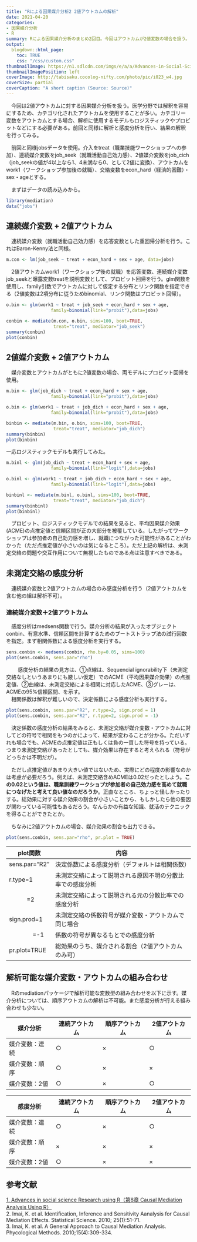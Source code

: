 ```yaml
---
title: "Rによる因果媒介分析2 2値アウトカムの解析"
date: 2021-04-20
categories:
- 因果媒介分析
- R
summary: Rによる因果媒介分析のまとめ2回目。今回はアウトカムが2値変数の場合を扱う。
output:
  blogdown::html_page:
    toc: TRUE
    css: "/css/custom.css"
thumbnailImage: https://n1.sdlcdn.com/imgs/e/a/a/Advances-in-Social-Science-Research-SDL679544219-1-c945e.jpg
thumbnailImagePosition: left
coverImage: http://tabisaku.cocolog-nifty.com/photo/pic/i023_w4.jpg
coverSize: partial
coverCaption: "A short caption (Source: Source)"
---
```


　今回は2値アウトカムに対する因果媒介分析を扱う。医学分野では解釈を容易にするため、カテゴリ化されたアウトカムを使用することが多い。カテゴリー変数をアウトカムとする場合、解析に使用するモデルもロジスティックやプロビットなどにする必要がある。前回と同様に解析と感度分析を行い、結果の解釈を行ってみる。
    
　前回と同様jobsデータを使用。介入をtreat（職業技能ワークショップへの参加）、連続媒介変数をjob_seek（就職活動自己効力感）、2値媒介変数をjob_cich（job_seekの値が4以上なら1、4未満なら0、として2値に変換）、アウトカムをwork1（ワークショップ参加後の就職）、交絡変数をecon_hard（経済的困難）・sex・ageとする。

　まずはデータの読み込みから。
```r
library(mediation)
data("jobs")
```

## 連続媒介変数 + 2値アウトカム 
　連続媒介変数（就職活動自己効力感）を応答変数とした重回帰分析を行う。これはBaron-Kenny法と同様。
```r
m.con <- lm(job_seek ~ treat + econ_hard + sex + age, data=jobs)
```

　2値アウトカムwork1（ワークショップ後の就職）を応答変数、連続媒介変数job_seekと曝露変数treatを説明変数として、プロビット回帰を行う。glm関数を使用し、family引数でアウトカムに対して仮定する分布とリンク関数を指定できる（2値変数は2項分布に従うためbinomial、リンク関数はプロビット回帰）。
```r
o.bin <- glm(work1 ~ treat + job_seek + econ_hard + sex + age, 
                 family=binomial(link="probit"),data=jobs)
```

```r
conbin <- mediate(m.con, o.bin, sims=100, boot=TRUE,
                  treat="treat", mediator="job_seek")
summary(conbin)
plot(conbin)
```

## 2値媒介変数 + 2値アウトカム
　媒介変数とアウトカムがともに2値変数の場合、両モデルにプロビット回帰を使用。
```r
m.bin <- glm(job_dich ~ treat + econ_hard + sex + age, 
                 family=binomial(link="probit"),data=jobs)
```

```r
o.bin <- glm(work1 ~ treat + job_dich + econ_hard + sex + age, 
                 family=binomial(link="probit"),data=jobs)
```

```r
binbin <- mediate(m.bin, o.bin, sims=100, boot=TRUE, 
                  treat="treat", mediator="job_dich")
summary(binbin)
plot(binbin)
```


一応ロジスティックモデルも実行してみた。
```r
m.binl <- glm(job_dich ~ treat + econ_hard + sex + age, 
                 family=binomial(link="logit"),data=jobs)
```

```r
o.binl <- glm(work1 ~ treat + job_dich + econ_hard + sex + age, 
                 family=binomial(link="logit"),data=jobs)
```

```r
binbinl <- mediate(m.binl, o.binl, sims=100, boot=TRUE, 
                  treat="treat", mediator="job_dich")
summary(binbinl)
plot(binbinl)
```

　プロビット、ロジスティックモデルでの結果を見ると、平均因果媒介効果(ACME)の点推定値と信頼区間が正の大部分を被覆している。したがってワークショップは参加者の自己効力感を増し、就職につながった可能性があることがわかった（ただ点推定値が小さいのは気になるところ）。ただ上記の解析は、未測定交絡の問題や交互作用について無視したものである点は注意すべきである。

## 未測定交絡の感度分析
　連続媒介変数と2値アウトカムの場合のみ感度分析を行う（2値アウトカムを含む他の組は解析不可）。

### 連続媒介変数＋2値アウトカム
　感度分析はmedsens関数で行う。媒介分析の結果が入ったオブジェクトconbin、有意水準、信頼区間を計算するためのブートストラップ法の試行回数を指定。まず相関係数による感度分析を実行する。
```r
sens.conbin <- medsens(conbin, rho.by=0.05, sims=100)
plot(sens.conbin, sens.par="rho")
```
　
　感度分析の結果の見方は、①点線は、Sequencial ignorability下（未測定交絡なしというあまりにも厳しい仮定）でのACME（平均因果媒介効果）の点推定値、②曲線は、未測定交絡による相関に対応したACME、③グレーは、ACMEの95%信頼区間、を示す。    
　相関係数は解釈が難しいので、決定係数による感度分析も実行する。
```r
plot(sens.conbin, sens.par="R2", r.type=2, sign.prod = 1)
plot(sens.conbin, sens.par="R2", r.type=2, sign.prod = -1)
```
　決定係数の感度分析の結果をみると、未測定交絡が媒介変数・アウトカムに対してどの符号で相関をもつのかによって、結果が変わることが分かる。ただいずれも場合でも、ACMEの点推定値は正もしくは負の一貫した符号を持っている。つまり未測定交絡があったとしても、媒介効果は存在すると考えられる（符号がどっちかは不明だが）。    

　ただし点推定値があまり大きい値ではないため、実際にどの程度の影響なのかは考慮が必要だろう。例えば、未測定交絡含めACMEは0.02だったとしよう。**この0.02という値は、職業訓練ワークショプが参加者の自己効力感を高めて就職につなげたと考えて良い値なのだろうか**。正直なところ、ちょっと怪しかったりする。総効果に対する媒介効果の割合が小さいことから、もしかしたら他の要因が関わっている可能性もあるだろう。なんらかの有益な知識、就活のテクニックを得ることができたとか。    
    
　ちなみに2値アウトカムの場合、媒介効果の割合も出力できる。
```r
plot(sens.conbin, sens.par="rho", pr.plot = TRUE)
```


|plot関数     |内容                                                      |  
|-------------|----------------------------------------------------------|  
|sens.par="R2"|決定係数による感度分析（デフォルトは相関係数）            |   
|r.type=1　　 |未測定交絡によって説明される原因不明の分散比率での感度分析|  
|　　　=2     |未測定交絡によって説明される元の分散比率での感度分析      |  
|sign.prod=1  |未測定交絡の係数符号が媒介変数・アウトカムで同じ場合      |  
|　　　　=-1  |係数の符号が異なるもとでの感度分析           　           |  
|pr.plot=TRUE |総効果のうち、媒介される割合（2値アウトカムのみ可）       |



## 解析可能な媒介変数・アウトカムの組み合わせ
　Rのmediationパッケージで解析可能な変数型の組み合わせを以下に示す。媒介分析については、順序アウトカムの解析は不可能。また感度分析が行える組み合わせも少ない。


|**媒介分析**   |連続アウトカム|順序アウトカム|2値アウトカム|
|---------------|--------------|--------------|-------------|
|媒介変数：連続 |       ○   　 |×             |       ○     |
|媒介変数：順序 |       ○      |×             |       ×     |       　
|媒介変数：2値  |       ○      |×             |       ○     |


|**感度分析**   |連続アウトカム|順序アウトカム|2値アウトカム|
|---------------|--------------|--------------|-------------|
|媒介変数：連続 |       ○   　 |×             |       ○     |
|媒介変数：順序 |       ×      |×             |       ×     |       　
|媒介変数：2値  |       ○      |×             |       ×     |


## 参考文献
[1. Advances in social science Research using R（第8章 Causal Mediation Analysis Using R） ](https://www.springer.com/gp/book/9781441917638)  
2. Imai, K. et al. Identification, Inference and Sensitivity Aanalysis for Causal Mediation Effects. Statistical Science. 2010; 25(1):51-71.  
3. Imai, K. et al. A General Approach to Causal Mediation Analysis. Phycological Methods. 2010;15(4):309-334.


